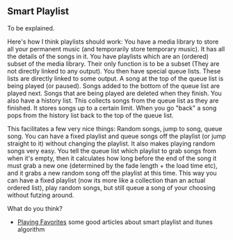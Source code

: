 == Smart Playlist ==
To be explained.

Here's how I think playlists should work: You have a media library to store all your permanent music (and temporarily store temporary music). It has all the details of the songs in it. You have playlists which are an (ordered) subset of the media library. Their only function is to be a subset (They are not directly linked to any output). You then have special queue lists. These lists are directly linked to some output. A song at the top of the queue list is being played (or paused). Songs added to the bottom of the queue list are played next. Songs that are being played are deleted when they finish. You also have a history list. This collects songs from the queue list as they are finished. It stores songs up to a certain limit. When you go "back" a song pops from the history list back to the top of the queue list. 

This facilitates a few very nice things: Random songs, jump to song, queue song. You can have a fixed playlist and queue songs off the playlist (or jump straight to it) without changing the playlist. It also makes playing random songs very easy. You tell the queue list which playlist to grab songs from when it's empty, then it calculates how long before the end of the song it must grab a new one (determined by the fade length + the load time etc), and it grabs a new random song off the playlist at this time. This way you can have a fixed playlist (now its more like a collection than an actual ordered list), play random songs, but still queue a song of your choosing without futzing around.

What do you think?

* [http://www.omninerd.com/news/news.php?nid=260 Playing Favorites] some good articles about smart playlist and itunes algorithm